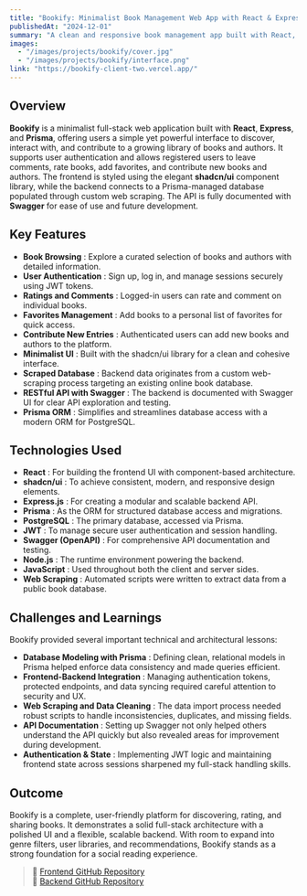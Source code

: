 ---
title: "Bookify: Minimalist Book Management Web App with React & Express"
publishedAt: "2024-12-01"
summary: "A clean and responsive book management app built with React, Express, and Prisma. Users can browse, rate, and comment on books, manage favorites, and contribute content. Powered by a web-scraped database and documented via Swagger."
images:
  - "/images/projects/bookify/cover.jpg"
  - "/images/projects/bookify/interface.png"
link: "https://bookify-client-two.vercel.app/"
---

## Overview

**Bookify** is a minimalist full-stack web application built with **React**, **Express**, and **Prisma**, offering users a simple yet powerful interface to discover, interact with, and contribute to a growing library of books and authors. It supports user authentication and allows registered users to leave comments, rate books, add favorites, and contribute new books and authors. The frontend is styled using the elegant **shadcn/ui** component library, while the backend connects to a Prisma-managed database populated through custom web scraping. The API is fully documented with **Swagger** for ease of use and future development.

## Key Features

- **Book Browsing** : Explore a curated selection of books and authors with detailed information.
- **User Authentication** : Sign up, log in, and manage sessions securely using JWT tokens.
- **Ratings and Comments** : Logged-in users can rate and comment on individual books.
- **Favorites Management** : Add books to a personal list of favorites for quick access.
- **Contribute New Entries** : Authenticated users can add new books and authors to the platform.
- **Minimalist UI** : Built with the shadcn/ui library for a clean and cohesive interface.
- **Scraped Database** : Backend data originates from a custom web-scraping process targeting an existing online book database.
- **RESTful API with Swagger** : The backend is documented with Swagger UI for clear API exploration and testing.
- **Prisma ORM** : Simplifies and streamlines database access with a modern ORM for PostgreSQL.

## Technologies Used

- **React** : For building the frontend UI with component-based architecture.
- **shadcn/ui** : To achieve consistent, modern, and responsive design elements.
- **Express.js** : For creating a modular and scalable backend API.
- **Prisma** : As the ORM for structured database access and migrations.
- **PostgreSQL** : The primary database, accessed via Prisma.
- **JWT** : To manage secure user authentication and session handling.
- **Swagger (OpenAPI)** : For comprehensive API documentation and testing.
- **Node.js** : The runtime environment powering the backend.
- **JavaScript** : Used throughout both the client and server sides.
- **Web Scraping** : Automated scripts were written to extract data from a public book database.

## Challenges and Learnings

Bookify provided several important technical and architectural lessons:

- **Database Modeling with Prisma** : Defining clean, relational models in Prisma helped enforce data consistency and made queries efficient.
- **Frontend-Backend Integration** : Managing authentication tokens, protected endpoints, and data syncing required careful attention to security and UX.
- **Web Scraping and Data Cleaning** : The data import process needed robust scripts to handle inconsistencies, duplicates, and missing fields.
- **API Documentation** : Setting up Swagger not only helped others understand the API quickly but also revealed areas for improvement during development.
- **Authentication & State** : Implementing JWT logic and maintaining frontend state across sessions sharpened my full-stack handling skills.

## Outcome

Bookify is a complete, user-friendly platform for discovering, rating, and sharing books. It demonstrates a solid full-stack architecture with a polished UI and a flexible, scalable backend. With room to expand into genre filters, user libraries, and recommendations, Bookify stands as a strong foundation for a social reading experience.

> 🔗 [Frontend GitHub Repository](https://github.com/nizarsaidicoder/bookify_client)  
> 🔗 [Backend GitHub Repository](https://github.com/nizarsaidicoder/bookify_api)
